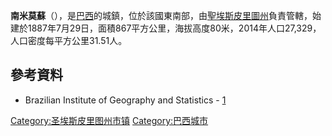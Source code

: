 {{coord|21|03|50|S|41|21|57|W|scale:30000|display=title}}

'''南米莫蘇'''（{{lang-pt|Mimoso do Sul}}），是[[巴西|巴西]]的城鎮，位於該國東南部，由[[聖埃斯皮里圖州|聖埃斯皮里圖州]]負責管轄，始建於1887年7月29日，面積867平方公里，海拔高度80米，2014年人口27,329，人口密度每平方公里31.51人。

==參考資料==
*Brazilian Institute of Geography and Statistics - [https://web.archive.org/web/20080611095922/http://www.ibge.gov.br/cidadesat/default.php]

{{Brazil-geo-stub}}
{{聖埃斯皮里圖州市鎮}}
[[Category:圣埃斯皮里图州市镇|Category:圣埃斯皮里图州市镇]]
[[Category:巴西城市|Category:巴西城市]]